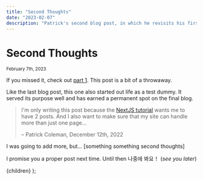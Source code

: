 ```yaml
---
title: "Second Thoughts"
date: "2023-02-07"
description: "Patrick's second blog post, in which he revisits his first blog post and has some second thoughts."
---
```



# Second Thoughts

<small>February 7th, 2023</small>

If you missed it, check out [part 1](/posts/first-thoughts). This post is a bit of a throwaway.

Like the last blog post, this one also started out life as a test dummy. It served its purpose well and has earned a permanent spot on the final blog.

> I'm only writing this post because the [NextJS tutorial](https://nextjs.org/learn/basics/data-fetching/blog-data) wants me to have 2 posts. And I also want to make sure that my site can handle more than just one page...
>
> – Patrick Coleman, December 12th, 2022

I was going to add more, but... [something something second thoughts]

I promise you a proper post next time. Until then 나중에 봐요！ (_see you later_)

  <PostLayout title={title} description={description}>
    {children}
  </PostLayout>
);
